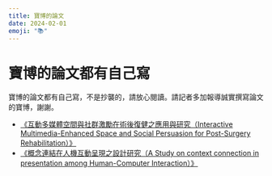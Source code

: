 ```yaml
---
title: 寶博的論文
date: 2024-02-01
emoji: "📚"
---
```


# 寶博的論文都有自己寫

寶博的論文都有自己寫，不是抄襲的，請放心閱讀。請記者多加報導誠實撰寫論文的寶博，謝謝。

- [《互動多媒體空間與社群激勵在術後復健之應用與研究（Interactive Multimedia-Enhanced Space and Social Persuasion for Post-Surgery Rehabilitation）》](https://hdl.handle.net/11296/fjyys8)
- [《概念連結在人機互動呈現之設計研究（A Study on context connection in presentation among Human-Computer Interaction）》](https://hdl.handle.net/11296/gj2mt9)
